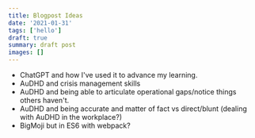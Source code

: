 ```yaml
---
title: Blogpost Ideas
date: '2021-01-31'
tags: ['hello']
draft: true
summary: draft post
images: []
---
```


- ChatGPT and how I've used it to advance my learning.
- AuDHD and crisis management skills
- AuDHD and being able to articulate operational gaps/notice things others haven't.
- AuDHD and being accurate and matter of fact vs direct/blunt (dealing with AuDHD in the workplace?)
- BigMoji but in ES6 with webpack?
